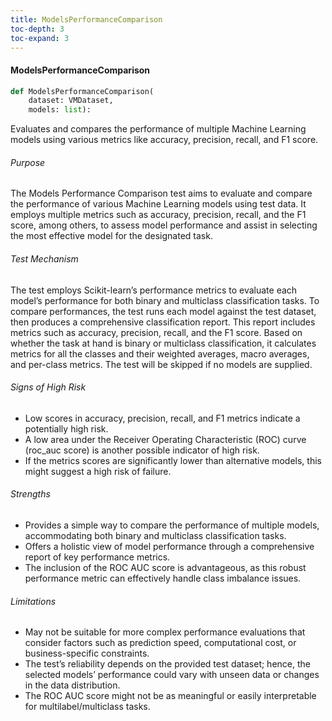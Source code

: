 ```yaml
---
title: ModelsPerformanceComparison
toc-depth: 3
toc-expand: 3
---
```






 
#### ModelsPerformanceComparison

```python
def ModelsPerformanceComparison(
    dataset: VMDataset,
    models: list):
```

Evaluates and compares the performance of multiple Machine Learning models using various metrics like accuracy,
precision, recall, and F1 score.

###### Purpose

The Models Performance Comparison test aims to evaluate and compare the performance of various Machine Learning
models using test data. It employs multiple metrics such as accuracy, precision, recall, and the F1 score, among
others, to assess model performance and assist in selecting the most effective model for the designated task.

###### Test Mechanism

The test employs Scikit-learn’s performance metrics to evaluate each model's performance for both binary and
multiclass classification tasks. To compare performances, the test runs each model against the test dataset, then
produces a comprehensive classification report. This report includes metrics such as accuracy, precision, recall,
and the F1 score. Based on whether the task at hand is binary or multiclass classification, it calculates metrics
for all the classes and their weighted averages, macro averages, and per-class metrics. The test will be skipped if
no models are supplied.

###### Signs of High Risk

- Low scores in accuracy, precision, recall, and F1 metrics indicate a potentially high risk.
- A low area under the Receiver Operating Characteristic (ROC) curve (roc_auc score) is another possible indicator
of high risk.
- If the metrics scores are significantly lower than alternative models, this might suggest a high risk of failure.

###### Strengths

- Provides a simple way to compare the performance of multiple models, accommodating both binary and multiclass
classification tasks.
- Offers a holistic view of model performance through a comprehensive report of key performance metrics.
- The inclusion of the ROC AUC score is advantageous, as this robust performance metric can effectively handle
class imbalance issues.

###### Limitations

- May not be suitable for more complex performance evaluations that consider factors such as prediction speed,
computational cost, or business-specific constraints.
- The test's reliability depends on the provided test dataset; hence, the selected models' performance could vary
with unseen data or changes in the data distribution.
- The ROC AUC score might not be as meaningful or easily interpretable for multilabel/multiclass tasks.




 